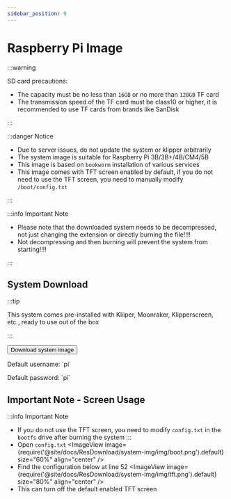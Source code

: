 ```yaml
---
sidebar_position: 9
---
```




# Raspberry Pi Image


  :::warning

  SD card precautions:

  * The capacity must be no less than `16GB` or no more than `128GB` TF card
  * The transmission speed of the TF card must be class10 or higher, it is recommended to use TF cards from brands like SanDisk

  :::

  :::danger Notice

  * Due to server issues, do not update the system or klipper arbitrarily
  * The system image is suitable for Raspberry Pi 3B/3B+/4B/CM4/5B
  * This image is based on `bookworm` installation of various services
  * This image comes with TFT screen enabled by default, if you do not need to use the TFT screen, you need to manually modify `/boot/config.txt`

  :::

  :::info Important Note

  * Please note that the downloaded system needs to be decompressed, not just changing the extension or directly burning the file!!!!
  * Not decompressing and then burning will prevent the system from starting!!!!

  :::


## System Download

  <Tabs>
    <TabItem value="flyos" label="Raspberry Pi Image" default>

  :::tip

  This system comes pre-installed with Kliiper, Moonraker, Klipperscreen, etc., ready to use out of the box

  :::

  <Button variant="contained" disableElevation href="https://cdn.mellow.klipper.cn/IMG/Beta/RPI-TFT-IMG-new.img.xz">Download system image</Button>

  <Tabs>
  <TabItem value="fly" label="Regular User" default>
  <p>Default username: `pi`</p>
  <p>Default password: `pi`</p>
    </TabItem>
  </Tabs>
    </TabItem>
  </Tabs>

## Important Note - Screen Usage
  :::info Important Note
  * If you do not use the TFT screen, you need to modify `config.txt` in the `bootfs` drive after burning the system
  :::
  * Open `config.txt`
    <ImageView image={require('@site/docs/ResDownload/system-img/img/boot.png').default} size="60%" align="center" />
  * Find the configuration below at line 52
    <ImageView image={require('@site/docs/ResDownload/system-img/img/tft.png').default} size="80%" align="center" />
  * This can turn off the default enabled TFT screen